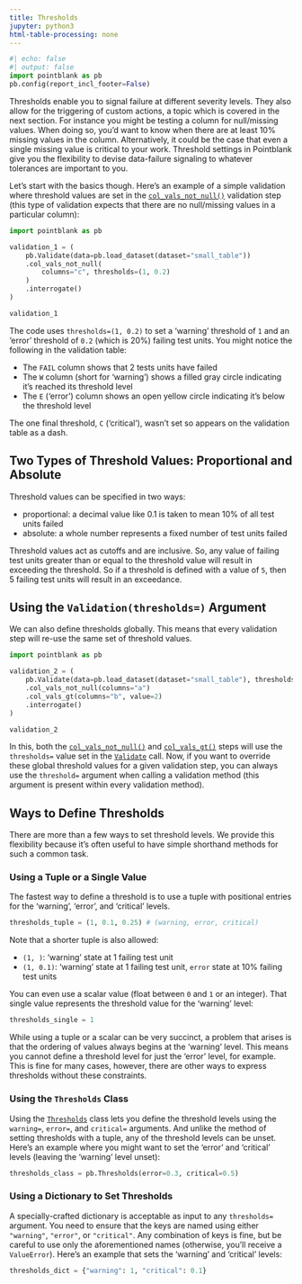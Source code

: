 ```yaml
---
title: Thresholds
jupyter: python3
html-table-processing: none
---
```


```python
#| echo: false
#| output: false
import pointblank as pb
pb.config(report_incl_footer=False)
```

Thresholds enable you to signal failure at different severity levels. They also allow for the
triggering of custom actions, a topic which is covered in the next section. For instance you might
be testing a column for null/missing values. When doing so, you'd want to know when there are at
least 10% missing values in the column. Alternatively, it could be the case that even a single
missing value is critical to your work. Threshold settings in Pointblank give you the flexibility to
devise data-failure signaling to whatever tolerances are important to you.

Let's start with the basics though. Here's an example of a simple validation where threshold values
are set in the [`col_vals_not_null()`](https://posit-dev.github.io/pointblank/reference/Validate.col_vals_not_null.html)
validation step (this type of validation expects that there are no null/missing values in a
particular column):

```python
import pointblank as pb

validation_1 = (
    pb.Validate(data=pb.load_dataset(dataset="small_table"))
    .col_vals_not_null(
        columns="c", thresholds=(1, 0.2)
    )
    .interrogate()
)

validation_1
```

The code uses `thresholds=(1, 0.2)` to set a 'warning' threshold of `1` and an 'error' threshold of
`0.2` (which is 20%) failing test units. You might notice the following in the validation table:

- The `FAIL` column shows that 2 tests units have failed
- The `W` column (short for 'warning') shows a filled gray circle indicating it's reached its
threshold level
- The `E` ('error') column shows an open yellow circle indicating it's below the threshold
level

The one final threshold, `C` ('critical'), wasn't set so appears on the validation table as a dash.

## Two Types of Threshold Values: Proportional and Absolute

Threshold values can be specified in two ways:

- proportional: a decimal value like 0.1 is taken to mean 10% of all test units failed
- absolute: a whole number represents a fixed number of test units failed

Threshold values act as cutoffs and are inclusive. So, any value of failing test units greater than
or equal to the threshold value will result in exceeding the threshold. So if a threshold is defined
with a value of `5`, then 5 failing test units will result in an exceedance.

## Using the `Validation(thresholds=)` Argument

We can also define thresholds globally. This means that every validation step will re-use the same
set of threshold values.

```python
import pointblank as pb

validation_2 = (
    pb.Validate(data=pb.load_dataset(dataset="small_table"), thresholds=(1, 0.1))
    .col_vals_not_null(columns="a")
    .col_vals_gt(columns="b", value=2)
    .interrogate()
)

validation_2
```

In this, both the [`col_vals_not_null()`](https://posit-dev.github.io/pointblank/reference/Validate.col_vals_not_null.html)
and [`col_vals_gt()`](https://posit-dev.github.io/pointblank/reference/Validate.col_vals_gt.html)
steps will use the `thresholds=` value set in the
[`Validate`](https://posit-dev.github.io/pointblank/reference/Validate.html) call. Now, if you want
to override these global threshold values for a given validation step, you can always use the
`threshold=` argument when calling a validation method (this argument is present within every
validation method).

## Ways to Define Thresholds

There are more than a few ways to set threshold levels. We provide this flexibility because it's
often useful to have simple shorthand methods for such a common task.

### Using a Tuple or a Single Value

The fastest way to define a threshold is to use a tuple with positional entries for the 'warning',
'error', and 'critical' levels.

```python
thresholds_tuple = (1, 0.1, 0.25) # (warning, error, critical)
```

Note that a shorter tuple is also allowed:

- `(1, )`: 'warning' state at 1 failing test unit
- `(1, 0.1)`: 'warning' state at 1 failing test unit, `error` state at 10% failing test units

You can even use a scalar value (float between `0` and `1` or an integer). That single value
represents the threshold value for the 'warning' level:

```python
thresholds_single = 1
```

While using a tuple or a scalar can be very succinct, a problem that arises is that the ordering of
values always begins at the 'warning' level. This means you cannot define a threshold level for just
the 'error' level, for example. This is fine for many cases, however, there are other ways to
express thresholds without these constraints.

### Using the `Thresholds` Class

Using the [`Thresholds`](https://posit-dev.github.io/pointblank/reference/Thresholds.html) class
lets you define the threshold levels using the `warning=`, `error=`, and `critical=` arguments. And
unlike the method of setting thresholds with a tuple, any of the threshold levels can be unset.
Here's an example where you might want to set the 'error' and 'critical' levels (leaving the
'warning' level unset):

```python
thresholds_class = pb.Thresholds(error=0.3, critical=0.5)
```

### Using a Dictionary to Set Thresholds

A specially-crafted dictionary is acceptable as input to any `thresholds=` argument. You need to
ensure that the keys are named using either `"warning"`, `"error"`, or `"critical"`. Any combination
of keys is fine, but be careful to use only the aforementioned names (otherwise, you'll receive a
`ValueError`). Here's an example that sets the 'warning' and 'critical' levels:

```python
thresholds_dict = {"warning": 1, "critical": 0.1}
```
